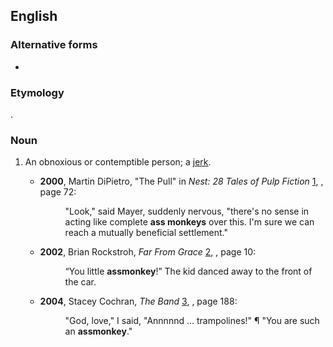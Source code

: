 ==English==

===Alternative forms===
* {{l|en|ass monkey}}

===Etymology===
{{compound|ass|monkey|lang=en}}.

===Noun===
{{en-noun}}

# {{lb|en|North America|slang|pejorative}} An obnoxious or contemptible person; a [[jerk]].
#* '''2000''', Martin DiPietro, "The Pull" in ''Nest: 28 Tales of Pulp Fiction'' [http://books.google.com/books?id=8-Ktus3DJ3EC], {{ISBN|0595140653}}, page 72:
#*: "Look," said Mayer, suddenly nervous, "there's no sense in acting like complete '''ass monkeys''' over this. I'm sure we can reach a mutually beneficial settlement."
#* '''2002''', Brian Rockstroh, ''Far From Grace'' [http://books.google.com/books?id=YMG2M2bMBLkC], {{ISBN|0595222307}}, page 10:
#*: “You little '''assmonkey'''!” The kid danced away to the front of the car.
#* '''2004''', Stacey Cochran, ''The Band'' [http://books.google.com/books?id=04WwRTaaoUAC], {{ISBN|1411607589}}, page 188:
#*: "God, love," I said, "Annnnnd ... trampolines!" ¶ "You are such an '''assmonkey'''."